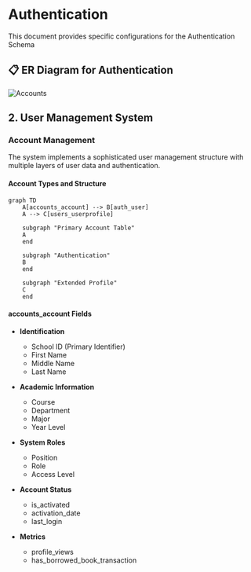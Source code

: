 # Authentication

This document provides specific configurations for the Authentication Schema

## 📋 ER Diagram for Authentication
<img
  src="/database/authentication.png"
  alt="Accounts"
  width={531}
/>

## 2. User Management System

### Account Management
The system implements a sophisticated user management structure with multiple layers of user data and authentication.

#### Account Types and Structure

```mermaid
graph TD
    A[accounts_account] --> B[auth_user]
    A --> C[users_userprofile]
    
    subgraph "Primary Account Table"
    A
    end
    
    subgraph "Authentication"
    B
    end
    
    subgraph "Extended Profile"
    C
    end
```

#### accounts_account Fields
- **Identification**
  - School ID (Primary Identifier)
  - First Name
  - Middle Name
  - Last Name

- **Academic Information**
  - Course
  - Department
  - Major
  - Year Level

- **System Roles**
  - Position
  - Role
  - Access Level

- **Account Status**
  - is_activated
  - activation_date
  - last_login

- **Metrics**
  - profile_views
  - has_borrowed_book_transaction